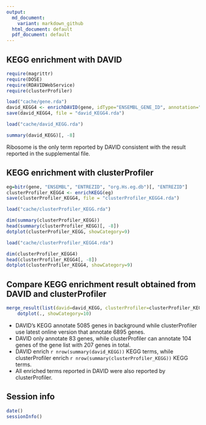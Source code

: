 ---
output:
  md_document:
    variant: markdown_github
  html_document: default
  pdf_document: default
---
## KEGG enrichment with DAVID

```{r results='hide', message=F}
require(magrittr)
require(DOSE)
require(RDAVIDWebService)
require(clusterProfiler)
```

```{r eval=F}
load("cache/gene.rda")
david_KEGG4 <- enrichDAVID(gene, idType="ENSEMBL_GENE_ID", annotation="KEGG_PATHWAY", david.user="gcyu@connect.hku.hk")
save(david_KEGG4, file = "david_KEGG4.rda")
```

```{r echo=F}
load("cache/david_KEGG.rda")
```

```{r fig.width=7, fig.height=7, fig.align='center'}
summary(david_KEGG)[, -8]
```

Ribosome is the only term reported by DAVID consistent with the result reported in the supplemental file.

## KEGG enrichment with clusterProfiler

```{r eval=F}
eg=bitr(gene, "ENSEMBL", "ENTREZID", "org.Hs.eg.db")[, "ENTREZID"]
clusterProfiler_KEGG4 <- enrichKEGG(eg)
save(clusterProfiler_KEGG4, file = "clusterProfiler_KEGG4.rda")
```

```{r echo=F}
load("cache/clusterProfiler_KEGG.rda")
```

```{r fig.width=10, fig.height=10}
dim(summary(clusterProfiler_KEGG))
head(summary(clusterProfiler_KEGG)[, -8])
dotplot(clusterProfiler_KEGG, showCategory=9)
```

```{r echo=F}
load("cache/clusterProfiler_KEGG4.rda")
```

```{r fig.width=10, fig.height=10}
dim(clusterProfiler_KEGG4)
head(clusterProfiler_KEGG4[, -8])
dotplot(clusterProfiler_KEGG4, showCategory=9)
```

## Compare KEGG enrichment result obtained from DAVID and clusterProfiler
```{r fig.width=10, fig.height=10}
merge_result(list(david=david_KEGG, clusterProfiler=clusterProfiler_KEGG, clusterProfiler4=clusterProfiler_KEGG4)) %>%
    dotplot(., showCategory=10)
```


+ DAVID's KEGG annotate 5085 genes in background while clusterProfiler use latest online version that annotate 6895 genes.
+ DAVID only annotate 83 genes, while clusterProfiler can annotate 104 genes of the gene list with 207 genes in total.
+ DAVID enrich `r nrow(summary(david_KEGG))` KEGG terms, while clusterProfiler enrich `r nrow(summary(clusterProfiler_KEGG))` KEGG terms.
+ All enriched terms reported in DAVID were also reported by clusterProfiler. 


## Session info
```{r}
date()
sessionInfo()
```
